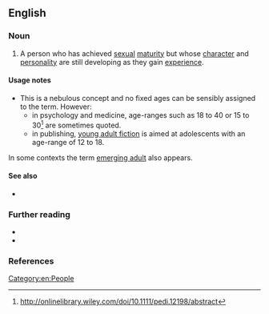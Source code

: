 ==English==

===Noun===
{{en-noun}}

# A person who has achieved [[sexual]] [[maturity]] but whose [[character]] and [[personality]] are still developing as they gain [[experience]].
#: {{ux|en|'''Young adult''' actress Annie Jay wrote a book called Stars in Your Eyes Feet on the Ground giving career advice for '''young adult''' actors.}}

====Usage notes====
* This is a nebulous concept and no fixed ages can be sensibly assigned to the term. However:
** in psychology and medicine,  age-ranges such as 18 to 40 or 15 to 30<ref>http://onlinelibrary.wiley.com/doi/10.1111/pedi.12198/abstract</ref> are sometimes quoted.
** in publishing, [[young adult fiction]] is aimed at adolescents with an age-range of 12 to 18.

In some contexts the term [[emerging adult]] also appears.

====See also====
* {{l|en|YA}}

===Further reading===
* {{pedia}}
* {{pedia|young adult fiction}}

===References===
<references/>

[[Category:en:People]]